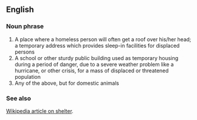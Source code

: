 ==English==

=== Noun phrase ===

# A place where a homeless person will often get a roof over his/her head; a temporary address which provides sleep-in facilities for displaced persons
# A school or other sturdy public building used as temporary housing during a period of danger, due to a severe weather problem like a hurricane, or other crisis, for a mass of displaced or threatened population
#Any of the above, but for domestic animals

=== See also ===

[[w:shelter|Wikipedia article on shelter]].